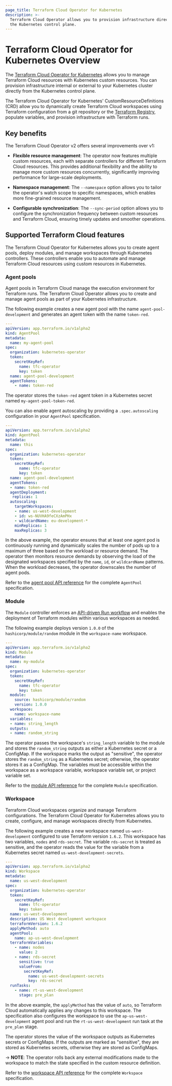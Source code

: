 ```yaml
---
page_title: Terraform Cloud Operator for Kubernetes 
description: >-
  Terraform Cloud Operator allows you to provision infrastructure directly from
  the Kubernetes control plane.
---
```


# Terraform Cloud Operator for Kubernetes Overview

The [Terraform Cloud Operator for Kubernetes](https://github.com/hashicorp/terraform-cloud-operator) allows you to manage Terraform Cloud resources with Kubernetes custom resources. You can provision infrastructure internal or external to your Kubernetes cluster directly from the Kubernetes control plane. 

The Terraform Cloud Operator for Kubernetes' CustomResourceDefinitions (CRD) allow you to dynamically create Terraform Cloud workspaces using Terraform configuration from a git repository or the [Terraform Registry](https://registry.terraform.io/), populate variables, and provision infrastructure with Terraform runs.

## Key benefits

The Terraform Cloud Operator v2 offers several improvements over v1:

- **Flexible resource management**: The operator now features multiple custom resources, each with separate controllers for different Terraform Cloud resources. This provides additional flexibility and the ability to manage more custom resources concurrently, significantly improving performance for large-scale deployments.

- **Namespace management**: The `--namespace` option allows you to tailor the operator's watch scope to specific namespaces, which enables more fine-grained resource management.

- **Configurable synchronization**: The `--sync-period` option allows you to configure the synchronization frequency between custom resources and Terraform Cloud, ensuring timely updates and smoother operations.


## Supported Terraform Cloud features

The Terraform Cloud Operator for Kubernetes allows you to create agent pools, deploy modules, and manage workspaces through Kubernetes controllers. These controllers enable you to automate and manage Terraform Cloud resources using custom resources in Kubernetes.

### Agent pools

Agent pools in Terraform Cloud manage the execution environment for Terraform runs. The Terraform Cloud Operator allows you to create and manage agent pools as part of your Kubernetes infrastructure.

The following example creates a new agent pool with the name `agent-pool-development` and generates an agent token with the name `token-red`.

```yaml
---
apiVersion: app.terraform.io/v1alpha2
kind: AgentPool
metadata:
  name: my-agent-pool
spec:
  organization: kubernetes-operator
  token:
    secretKeyRef:
      name: tfc-operator
      key: token
  name: agent-pool-development
  agentTokens:
    - name: token-red
```

The operator stores the `token-red` agent token in a Kubernetes secret named `my-agent-pool-token-red`.

You can also enable agent autoscaling by providing a `.spec.autoscaling` configuration in your `AgentPool` specification.

<CodeBlockConfig highlight="17-23">

```yaml
---
apiVersion: app.terraform.io/v1alpha2
kind: AgentPool
metadata:
  name: this
spec:
  organization: kubernetes-operator
  token:
    secretKeyRef:
      name: tfc-operator
      key: token
  name: agent-pool-development
  agentTokens:
  - name: token-red
  agentDeployment:
   replicas: 1
  autoscaling:
    targetWorkspaces:
    - name: us-west-development
    - id: ws-NUVHA9feCXzAmPHx
    - wildcardName: eu-development-*
    minReplicas: 1
    maxReplicas: 3
```

</CodeBlockConfig>

In the above example, the operator ensures that at least one agent pod is continuously running and dynamically scales the number of pods up to a maximum of three based on the workload or resource demand. The operator then monitors resource demands by observing the load of the designated workspaces specified by the `name`, `id`, or `wildcardName` patterns. When the workload decreases, the operator downscales the number of agent pods.

Refer to the [agent pool API reference](/terraform/cloud-docs/integrations/kubernetes/api-reference#agentpool) for the complete `AgentPool` specification.

### Module

The `Module` controller enforces an [API-driven Run workflow](/terraform/cloud-docs/run/api) and enables the deployment of Terraform modules within various workspaces as needed.

The following example deploys version `1.0.0` of the `hashicorp/module/random` module in the `workspace-name` workspace.

```yaml
---
apiVersion: app.terraform.io/v1alpha2
kind: Module
metadata:
  name: my-module
spec:
  organization: kubernetes-operator
  token:
    secretKeyRef:
      name: tfc-operator
      key: token
  module:
    source: hashicorp/module/random
    version: 1.0.0
  workspace:
    name: workspace-name
  variables:
  - name: string_length
  outputs:
  - name: random_string
```

The operator passes the workspace's `string_length` variable to the module and stores the `random_string` outputs as either a Kubernetes secret or a ConfigMap. If the workspace marks the output as "sensitive", the operator stores the `random_string` as a Kubernetes secret; otherwise, the operator stores it as a ConfigMap. The variables must be accessible within the workspace as a workspace variable, workspace variable set, or project variable set.

Refer to the [module API reference](/terraform/cloud-docs/integrations/kubernetes/api-reference#module) for the complete `Module` specification.

### Workspace

Terraform Cloud workspaces organize and manage Terraform configurations. The Terraform Cloud Operator for Kubernetes allows you to create, configure, and manage workspaces directly from Kubernetes.

The following example creates a new workspace named `us-west-development` configured to use Terraform version `1.6.2`. This workspace has two variables, `nodes` and `rds-secret`. The variable `rds-secret` is treated as sensitive, and the operator reads the value for the variable from a Kubernetes secret named `us-west-development-secrets`.

```yaml
---
apiVersion: app.terraform.io/v1alpha2
kind: Workspace
metadata:
  name: us-west-development
spec:
  organization: kubernetes-operator
  token:
    secretKeyRef:
      name: tfc-operator
      key: token
  name: us-west-development
  description: US West development workspace
  terraformVersion: 1.6.2
  applyMethod: auto
  agentPool:
    name: ap-us-west-development
  terraformVariables:
    - name: nodes
      value: 2
    - name: rds-secret
      sensitive: true
      valueFrom:
        secretKeyRef:
          name: us-west-development-secrets
          key: rds-secret
  runTasks:
    - name: rt-us-west-development
      stage: pre_plan
```

In the above example, the `applyMethod` has the value of `auto`, so Terraform Cloud automatically applies any changes to this workspace. The specification also configures the workspace to use the `ap-us-west-development` agent pool and run the `rt-us-west-development` run task at the `pre_plan` stage.

The operator stores the value of the workspace outputs as Kubernetes secrets or ConfigMaps. If the outputs are marked as "sensitive", they are stored as Kubernetes secrets, otherwise they are stored as ConfigMaps.

-> **NOTE**: The operator rolls back any external modifications made to the workspace to match the state specified in the custom resource definition.

Refer to the [workspace API reference](/terraform/cloud-docs/integrations/kubernetes/api-reference#workspace) for the complete `Workspace` specification.

